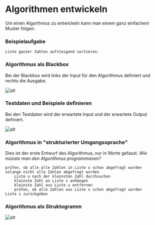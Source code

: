 
# Algorithmen entwickeln

Um einen Algorthmus zu entwickeln kann man einem ganz einfachem Muster folgen.

### Beispielaufgabe

`Liste ganzer Zahlen aufsteigend sortieren.`

<Steps>

### Algorithmus als Blackbox

Bei der Blackbox wird links der Input für den Algorithmus definiert und rechts die Ausgabe.

![alt](/black_box.png)

### Testdaten und Beispiele definieren

Bei den Testdaten wird der erwartete Input und der erwartete Output definiert.

![alt](/testdaten.png)

### Algorithmus in "strukturierter Umgangssprache"

Dies ist der erste Entwurf des Algorithmus, nur in Worte gefasst. _Wie müsste man den Algorithmus programmieren?_

```
prüfen, ob alle alle Zahlen in Liste u schon abgefragt wurden
solange nicht alle Zahlen abgefragt wurden
    Liste u nach der kleinsten Zahl durchsuchen
    kleinste Zahl an Liste s anhängen
    kleinste Zahl aus Liste u entfernen
    prüfen, ob alle Zahlen aus Liste u schon abgefragt wurden
Liste s zurückgeben

```

### Algorithmus als Struktogramm

![alt](/struktogramm.png)

</Steps>
